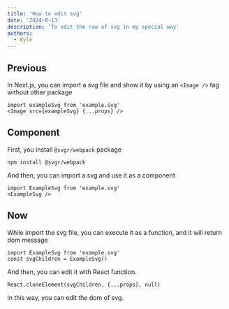 ```yaml
---
title: 'How to edit svg'
date: '2024-8-13'
description: 'To edit the raw of svg in my special way'
authors:
  - Kyle
---
```


## Previous

In Next.js, you can import a svg file and show it by using an `<Image />` tag without other package

``` tsx
import exampleSvg from 'example.svg'
<Image src={exampleSvg} {...props} />
```

## Component

First, you install `@svgr/webpack` package

``` base
npm install @svgr/webpack
```

And then, you can import a svg and use it as a component

``` tsx
import ExampleSvg from 'example.svg'
<ExampleSvg />
```

## Now

While import the svg file, you can execute it as a function, and it will return dom message 

```tsx
import ExampleSvg from 'example.svg'
const svgChildren = ExampleSvg()
```

And then, you can edit it with React function.

```tsx
React.cloneElement(svgChildren, {...props}, null)
```

In this way, you can edit the dom of svg. 
